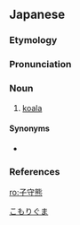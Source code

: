 ==Japanese==

===Etymology===
{{ja-kanjitab|r=y|こ|もり|くま|k3=ぐま|yomi=k}}
{{compound|sort=こもりぐま|子守|lang=ja|t1=[[babysitting]]|t2=[[bear]]|熊|tr1=[[komori]]|tr2=[[kuma]]}}

===Pronunciation===
{{ja-pron|こもりぐま|acc=3|acc_ref=DJR|y=k}}

===Noun===
{{ja-noun|こもりぐま|コモリグマ}}

# [[koala]]

====Synonyms====
* {{ja-l|コアラ}}

===References===
<references/>
[[Category:ja:Marsupials|こもりぐま]]

[[ro:子守熊]]